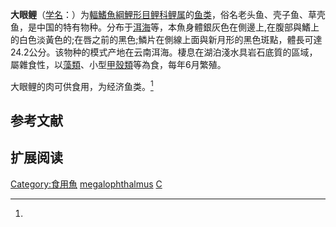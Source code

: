{{Speciesbox
| name = 大眼鲤
| status = NE
| status_system = IUCN3.1
| image = 
| genus = Cyprinus
| species = megalophthalmus
| authority = Wu et al., 1963<ref name='id6287'>{{cite web| url =http://www.bioinfo.cn/db05/BjdwSpecies.php?action=view&id=6287| title =大眼鲤| work =中国动物物种编目数据库| publisher =中国科学院微生物研究所| author =中国科学院动物研究所| accessdate =2009-04-11| deadurl =yes| archiveurl =https://web.archive.org/web/20160305041725/http://www.bioinfo.cn/db05/BjdwSpecies.php?action=view&id=6287| archivedate =2016-03-05}}</ref>
| synonyms = *''Cyprinus carpio megalophthalmus''<br /><small>Wu et al., 1963</small>
}}

'''大眼鲤'''（[[学名|学名]]：{{lang|la|''Cyprinus megalophthalmus''}}）为[[輻鰭魚綱|輻鰭魚綱]][[鯉形目|鯉形目]][[鲤科|鲤科]][[鲤属|鲤属]]的[[鱼类|鱼类]]，俗名老头鱼、壳子鱼、草壳鱼，是中国的特有物种。分布于[[洱海|洱海]]等，本魚身體銀灰色在側邊上,在腹部與鰭上的白色淡黃色的;在唇之前的黑色;鱗片在側線上面與新月形的黑色斑點，體長可達24.2公分。该物种的模式产地在云南洱海。棲息在湖泊淺水具岩石底質的區域，屬雜食性，以[[藻類|藻類]]、小型[[甲殼類|甲殼類]]等為食，每年6月繁殖。

大眼鲤的肉可供食用，为经济鱼类。<ref name='id6287'/>

== 参考文献 ==
{{reflist}}

== 扩展阅读 ==
{{refbegin}}
{{wikispecies-inline|Cyprinus megalophthalmus|大眼鲤}}
{{refend}}
{{Taxonbar|from=Q3751903}}

[[Category:食用魚|Category:食用魚]]
[[Category:鲤属|megalophthalmus]]
[[Category:1963年描述的魚類|C]]


{{鯉形目小作品}}